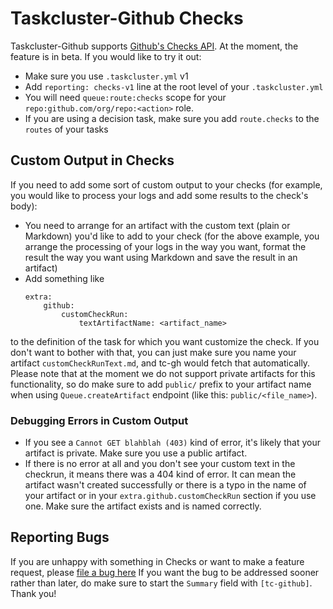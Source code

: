 # Taskcluster-Github Checks

Taskcluster-Github supports [Github's Checks API](https://developer.github.com/v3/checks/).
At the moment, the feature is in beta. If you would like to try it out:
* Make sure you use `.taskcluster.yml` v1
* Add `reporting: checks-v1` line at the root level of your `.taskcluster.yml`
* You will need `queue:route:checks` scope for your `repo:github.com/org/repo:<action>` role.
* If you are using a decision task, make sure you add `route.checks` to the `routes` of your tasks

## Custom Output in Checks

If you need to add some sort of custom output to your checks (for example, you would like to process
your logs and add some results to the check's body):
* You need to arrange for an artifact with the custom text (plain or Markdown) you'd like to add to your check 
 (for the above example, you arrange the processing of your logs in the way you want, 
 format the result the way you want using Markdown and save the result in an artifact)
* Add something like 
    ```YML
    extra:
        github:
            customCheckRun:
                textArtifactName: <artifact_name>
    ```
 to the definition of the task for which you want customize the check. If you don't want to bother with that,
 you can just make sure you name your artifact `customCheckRunText.md`, and tc-gh would fetch that automatically.
 Please note that at the moment we do not support private artifacts for this functionality, so do make sure
 to add `public/` prefix to your artifact name when using `Queue.createArtifact` endpoint
 (like this: `public/<file_name>`).
 
### Debugging Errors in Custom Output
 
* If you see a `Cannot GET blahblah (403)` kind of error, it's likely that your artifact is private. Make sure you use
  a public artifact.
* If there is no error at all and you don't see your custom text in the checkrun, it means there was a 
  404 kind of error. It can mean the artifact wasn't created successfully or there is a typo in the name of your
  artifact or in your `extra.github.customCheckRun` section if you use one.
  Make sure the artifact exists and is named correctly.
  
## Reporting Bugs

If you are unhappy with something in Checks or want to make a feature request, please 
[file a bug here](https://bugzilla.mozilla.org/enter_bug.cgi?product=Taskcluster&component=Services)
If you want the bug to be addressed sooner rather than later, do make sure to start the `Summary` field with `[tc-github]`.
Thank you!